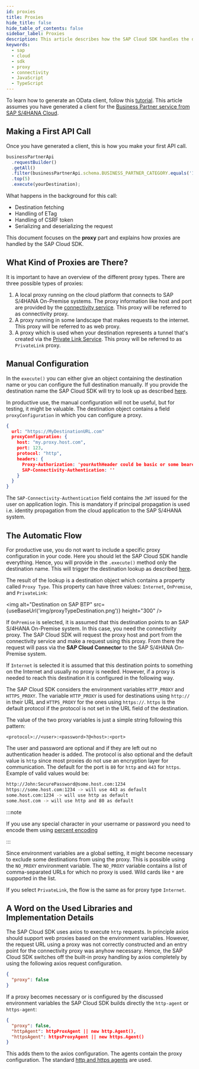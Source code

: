 ```yaml
---
id: proxies
title: Proxies
hide_title: false
hide_table_of_contents: false
sidebar_label: Proxies
description: This article describes how the SAP Cloud SDK handles the different proxy options and how they are configured.
keywords:
  - sap
  - cloud
  - sdk
  - proxy
  - connectivity
  - JavaScript
  - TypeScript
---
```



To learn how to generate an OData client, follow this [tutorial](../../tutorials/getting-started/introduction.mdx).
This article assumes you have generated a client for the [Business Partner service from SAP S/4HANA Cloud](https://api.sap.com/api/API_BUSINESS_PARTNER/overview).

## Making a First API Call

Once you have generated a client, this is how you make your first API call.

```js
businessPartnerApi
  .requestBuilder()
  .getAll()
  .filter(businessPartnerApi.schema.BUSINESS_PARTNER_CATEGORY.equals('1'))
  .top(5)
  .execute(yourDestination);
```

What happens in the background for this call:

- Destination fetching
- Handling of ETag
- Handling of CSRF token
- Serializing and deserializing the request

This document focuses on the **proxy** part and explains how proxies are handled by the SAP Cloud SDK.

## What Kind of Proxies are There?

It is important to have an overview of the different proxy types.
There are three possible types of proxies:

1. A local proxy running on the cloud platform that connects to SAP S/4HANA On-Premise systems.
   The proxy information like host and port are provided by the [connectivity service](https://help.sap.com/viewer/cca91383641e40ffbe03bdc78f00f681/Cloud/en-US/daca64dacc6148fcb5c70ed86082ef91.html#loiodaca64dacc6148fcb5c70ed86082ef91__services).
   This proxy will be referred to as connectivity proxy.
2. A proxy running in some landscape that makes requests to the internet.
   This proxy will be referred to as web proxy.
3. A proxy which is used when your destination represents a tunnel that's created via the [Private Link Service](https://help.sap.com/viewer/product/PRIVATE_LINK/CLOUD/en-US).
   This proxy will be referred to as `PrivateLink` proxy.

## Manual Configuration

In the `execute()` you can either give an object containing the destination name or you can configure the full destination manually.
If you provide the destination name the SAP Cloud SDK will try to look up as described [here](destination.mdx).

In productive use, the manual configuration will not be useful, but for testing, it might be valuable.
The destination object contains a field `proxyConfiguration` in which you can configure a proxy.

```json
{
  url: "https://MyDestinationURL.com"
  proxyConfiguration: {
    host: "my.proxy.host.com",
    port: 123,
    protocol: "http",
    headers: {
      Proxy-Authorization: 'yourAuthHeader could be basic or some bearer token',
      SAP-Connectivity-Authentication: ''
    }
  }
}
```

The `SAP-Connectivity-Authentication` field contains the `JWT` issued for the user on application login.
This is mandatory if principal propagation is used i.e. identity propagation from the cloud application to the SAP S/4HANA system.

## The Automatic Flow

For productive use, you do not want to include a specific proxy configuration in your code.
Here you should let the SAP Cloud SDK handle everything.
Hence, you will provide in the `.execute()` method only the destination name.
This will trigger the destination lookup as described [here](destination.mdx).

The result of the lookup is a destination object which contains a property called `Proxy Type`.
This property can have three values: `Internet`, `OnPremise`, and `PrivateLink`:

<img
  alt="Destination on SAP BTP"
  src={useBaseUrl('img/proxyTypeDestination.png')}
  height="300"
/>

If `OnPremise` is selected, it is assumed that this destination points to an SAP S/4HANA On-Premise system.
In this case, you need the connectivity proxy.
The SAP Cloud SDK will request the proxy host and port from the connectivity service and make a request using this proxy.
From there the request will pass via the **SAP Cloud Connector** to the SAP S/4HANA On-Premise system.

If `Internet` is selected it is assumed that this destination points to something on the Internet and usually no proxy is needed.
However, if a proxy is needed to reach this destination it is configured in the following way.

The SAP Cloud SDK considers the environment variables `HTTP_PROXY` and `HTTPS_PROXY`.
The variable `HTTP_PROXY` is used for destinations using `http://` in their URL and `HTTPS_PROXY` for the ones using `https://`.
`https` is the default protocol if the protocol is not set in the URL field of the destination.

The value of the two proxy variables is just a simple string following this pattern:

```
<protocol>://<user>:<password>?@<host>:<port>
```

The user and password are optional and if they are left out no authentication header is added.
The protocol is also optional and the default value is `http` since most proxies do not use an encryption layer for communication.
The default for the port is `80` for `http` and `443` for `https`.
Example of valid values would be:

```bash script
http://John:SecurePassword@some.host.com:1234
https://some.host.com:1234 -> will use 443 as default
some.host.com:1234 -> will use http as default
some.host.com -> will use http and 80 as default
```

:::note

If you use any special character in your username or password you need to encode them using [percent encoding](https://en.wikipedia.org/wiki/Percent-encoding)

:::

Since environment variables are a global setting, it might become necessary to exclude some destinations from using the proxy.
This is possible using the `NO_PROXY` environment variable.
The `NO_PROXY` variable contains a list of comma-separated URLs for which no proxy is used.
Wild cards like `*` are supported in the list.

If you select `PrivateLink`, the flow is the same as for proxy type `Internet`.

## A Word on the Used Libraries and Implementation Details

The SAP Cloud SDK uses axios to execute `http` requests.
In principle axios should support web proxies based on the environment variables.
However, the request URL using a proxy was not correctly constructed and an entry point for the connectivity proxy was anyhow necessary.
Hence, the SAP Cloud SDK switches off the built-in proxy handling by axios completely by using the following axios request configuration.

```json
{
  "proxy": false
}
```

If a proxy becomes necessary or is configured by the discussed environment variables the SAP Cloud SDK builds directly the `http-agent` or `https-agent`:

```json
{
  "proxy": false,
  "httpAgent": httpProxAgent || new http.Agent(),
  "httpsAgent": httpsProxyAgent || new https.Agent()
}
```

This adds them to the axios configuration.
The agents contain the proxy configuration.
The standard [http and https agents](https://www.npmjs.com/package/http-proxy-agent) are used.
